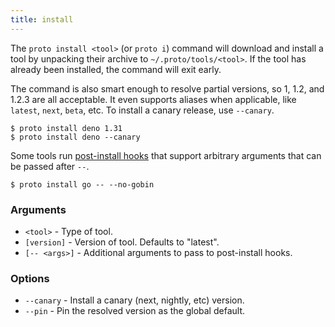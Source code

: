 ```yaml
---
title: install
---
```


The `proto install <tool>` (or `proto i`) command will download and install a tool by unpacking
their archive to `~/.proto/tools/<tool>`. If the tool has already been installed, the command will
exit early.

The command is also smart enough to resolve partial versions, so 1, 1.2, and 1.2.3 are all
acceptable. It even supports aliases when applicable, like `latest`, `next`, `beta`, etc. To install
a canary release, use `--canary`.

```shell
$ proto install deno 1.31
$ proto install deno --canary
```

Some tools run [post-install hooks](../tools) that support arbitrary arguments that can be passed
after `--`.

```shell
$ proto install go -- --no-gobin
```

### Arguments

- `<tool>` - Type of tool.
- `[version]` - Version of tool. Defaults to "latest".
- `[-- <args>]` - Additional arguments to pass to post-install hooks.

### Options

- `--canary` - Install a canary (next, nightly, etc) version.
- `--pin` - Pin the resolved version as the global default.

